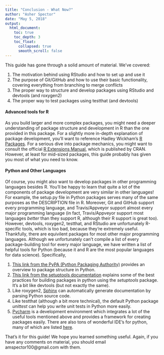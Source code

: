 ```yaml
---
title: "Conclusion - What Now?"
author: "Asher Spector"
date: "May 5, 2018"
output: 
  html_document:
    toc: true
    toc_depth: 3
    toc_float:
      collapsed: true
      smooth_scroll: false
---
```


This guide has gone through a solid amount of material. We've covered:

1. The motivation behind using RStudio and how to set up and use it
2. The purpose of Git/GitHub and how to use their basic functionality, covering everything from branching to merge conflicts
3. The proper way to structure and develop packages using RStudio and devtools (and roxygen2)
4. The proper way to test packages using testthat (and devtools)

#### Advanced tools for R

As you build larger and more complex packages, you might need a deeper understanding of package structure and development in R than the one provided in this package. For a slightly more in-depth explanation of package development, you'll want to reference Hadley Wickham's [R Packages](http://r-pkgs.had.co.nz/). For a serious dive into package mechanics, you might want to consult the official [R Extensions Manual](https://cran.r-project.org/doc/manuals/R-exts.html#Creating-R-packages), which is published by CRAN. However, at least for mid-sized packages, this guide probably has given you most of what you need to know.

#### Python and Other Languages

Of course, you might also want to develop packages in other programming languages besides R. You'll be happy to learn that quite a lot of the components of package development are very similar in other languages! For example, the setup.py file in Python packages  serves many of the same purposes as the DESCRIPTION file in R. Moreover, Git and GitHub support every programming language, and Travis/Appveyor support almost every major programming language (in fact, Travis/Appveyor support most languages *better* than they support R, although their R support is great too). However, devtools, roxygen2, testthat, and RStudio are unfortunately R-specific tools, which is too bad, because they're extremely useful. Thankfully, there are equivilent packages for most other major programming languages. Although we unfortunately can't compile a list of every package-building tool for every major language, we have written a list of helpful tools for Python (because it and R are the most popular languages for data science). Specifically,

  1. [This link from the PyPA (Python Packaging Authority)](https://packaging.python.org/tutorials/distributing-packages/#setup-py) provides an overview to package structure in Python.
  2. [This link from the setuptools documentation](https://setuptools.readthedocs.io/en/latest/setuptools.html) explains some of the best practices for building packages in python using the *setuptools* package. It's a bit like devtools (but not exactly the same). 
  3. Like roxygen2, [Sphinx](http://www.sphinx-doc.org/en/master/) can automatically generate documentation by parsing Python source code.
  4. Like testthat (although a bit more technical), the default Python package *unittest* can help you write unit tests in Python more easily. 
  5. [Pycharm](https://www.jetbrains.com/pycharm/) is a development environment which integrates a lot of the useful tools mentioned above and provides a framework for creating packages easily. There are also tons of wonderful IDE's for python, many of which are listed [here](https://wiki.python.org/moin/IntegratedDevelopmentEnvironments).
    
That's it for this guide! We hope you learned something useful. Again, if you have any comments on material, you should email amspector100@gmail.com with them. 

